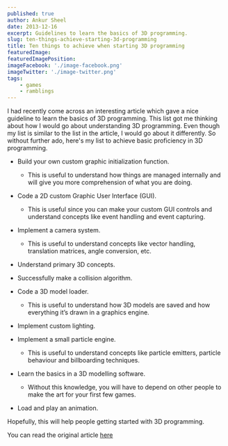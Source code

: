 ```yaml
---
published: true
author: Ankur Sheel
date: 2013-12-16
excerpt: Guidelines to learn the basics of 3D programming.
slug: ten-things-achieve-starting-3d-programming
title: Ten things to achieve when starting 3D programming
featuredImage:
featuredImagePosition:
imageFacebook: './image-facebook.png'
imageTwitter: './image-twitter.png'
tags:
    - games
    - ramblings
---
```


I had recently come across an interesting article which gave a nice guideline to learn the basics of 3D programming.
This list got me thinking about how I would go about understanding 3D programming. Even though my list is similar to the
list in the article, I would go about it differently. So without further ado, here's my list to achieve basic
proficiency in 3D programming.

-   Build your own custom graphic initialization function.

    -   This is useful to understand how things are managed internally and will give you more comprehension of what you
        are doing.

-   Code a 2D custom Graphic User Interface (GUI).

    -   This is useful since you can make your custom GUI controls and understand concepts like event handling and event
        capturing.

-   Implement a camera system.

    -   This is useful to understand concepts like vector handling, translation matrices, angle conversion, etc.

-   Understand primary 3D concepts.

-   Successfully make a collision algorithm.

-   Code a 3D model loader.

    -   This is useful to understand how 3D models are saved and how everything it’s drawn in a graphics engine.

-   Implement custom lighting.

-   Implement a small particle engine.

    -   This is useful to understand concepts like particle emitters, particle behaviour and billboarding techniques.

-   Learn the basics in a 3D modelling software.

    -   Without this knowledge, you will have to depend on other people to make the art for your first few games.

-   Load and play an animation.

Hopefully, this will help people getting started with 3D programming.

You can read the original article
[here](http://vasilydev.blogspot.in/2011/08/ten-things-to-achieve-when-starting-3d.html)
